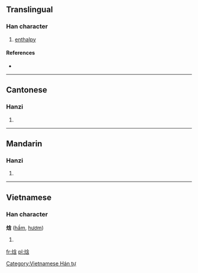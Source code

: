 ==Translingual==

===Han character===
{{Han char|rn=86|rad=火|as=07|sn=11|four=9886<sub>2</sub>|canj=火人戈口 (FOIR), X火人戈口 (XFOIR)}}

# {{defn|Han|sort=火07}} [[enthalpy]]

====References====
* {{Han ref|kx=0673.111|hdz=32205.070|uh=7113|ud=28947|bh=D655|bd=54869}}

----

==Cantonese==

===Hanzi===
{{yue-hanzi|jyut=|y=ham4}}

# {{defn|lang=yue|sort=火07}}

----

==Mandarin==

===Hanzi===
{{cmn-hanzi|pin=[[hán]] ([[han2]])|wg=han<sup>2</sup>}}

# {{defn|lang=cmn|sort=火07}}

----

==Vietnamese==

===Han character===
'''焓''' ([[hầm]], [[hươm]])

# {{defn|lang=vi}}

[[Category:Vietnamese Hán tự]]

[[fr:焓]]
[[pl:焓]]